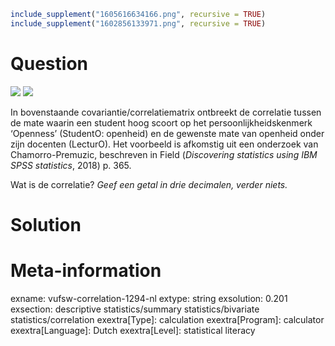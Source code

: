 ```r
include_supplement("1605616634166.png", recursive = TRUE)
include_supplement("1602856133971.png", recursive = TRUE)
```

Question
========
![](1605616634166.png)
![](1602856133971.png)
  
In bovenstaande covariantie/correlatiematrix ontbreekt de correlatie
tussen de mate waarin een student hoog scoort op het
persoonlijkheidskenmerk 'Openness' (StudentO: openheid) en de gewenste
mate van openheid onder zijn docenten (LecturO). Het voorbeeld is
afkomstig uit een onderzoek van Chamorro-Premuzic, beschreven in Field
(*Discovering statistics using IBM SPSS statistics*, 2018) p. 365.  
  
Wat is de correlatie? *Geef een getal in drie decimalen, verder niets.*


Solution
========



Meta-information
================
exname: vufsw-correlation-1294-nl
extype: string
exsolution: 0.201
exsection: descriptive statistics/summary statistics/bivariate statistics/correlation
exextra[Type]: calculation
exextra[Program]: calculator
exextra[Language]: Dutch
exextra[Level]: statistical literacy

